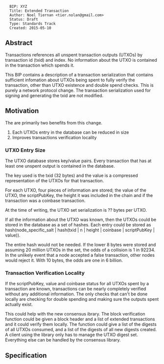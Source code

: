 <pre>
  BIP: XYZ
  Title: Extended Transaction
  Author: Noel Tiernan <tier.nolan@gmail.com>
  Status: Draft
  Type: Standards Track
  Created: 2015-05-10
</pre>

==Abstract==

Transactions references all unspent transaction outputs (UTXOs) by transaction id (txid) and index.  No information about the UTXO is contained in the transaction which spends it.

This BIP contains a description of a transaction serialization that contains sufficient infomation about UTXOs being spent to fully verify the transaction, other than UTXO existence and double spend checks.  This is purely a network protocol change.  The transaction serialization used for signing and generating the txid are not modified.

==Motivation==

The are primarily two benefits from this change.

# Each UTXOs entry in the database can be reduced in size
# Improves transactions verification locality

===UTXO Entry Size===

The UTXO database stores key/value pairs.  Every transaction that has at least one unspent output is contained in the database.

The key used is the txid (32 bytes) and the value is a compressed representation of the UTXOs for that transaction.

For each UTXO, four pieces of information are stored; the value of the UTXO, the scriptPubKey, the height it was included in the chain and if the transaction was a coinbase transaction.

At the time of writing, the UTXO set serialization is ?? bytes per UTXO.  

If all the information about the UTXO was known, then the UTXOs could be stored in the database as a set of hashes.  Each entry could be stored as hash(node_specific_salt | hash(txid | n | height | coinbase | scriptPubKey | value)).

The entire hash would not be needed.  If the lower 8 bytes were stored and assuming 20 million UTXOs in the set, the odds of a collision is 1 in 92234.  In the unlikely event that a node accepted a false transaction, other nodes would reject it.  With 10 bytes, the odds are one in 6 billion.

===Transaction Verification Locality===

If the scriptPubKey, value and coinbase status for all UTXOs spent by a transaction are known, transactions can be nearly completely verified without any additional information.  The only checks that can't be done locally are checking for double spending and making sure the outputs spent actually exist.

This could help with the new consensus ibrary.  The block verification function could be given a block header and a list of extended transactions and it could verify them locally.  The function could give a list of the digests of all UTXOs consumed, and a list of the digests of all new digests created.  A client using the library only has to manage the UTXO digest set.  Everything else can be handled by the consensus library.

==Specification==


